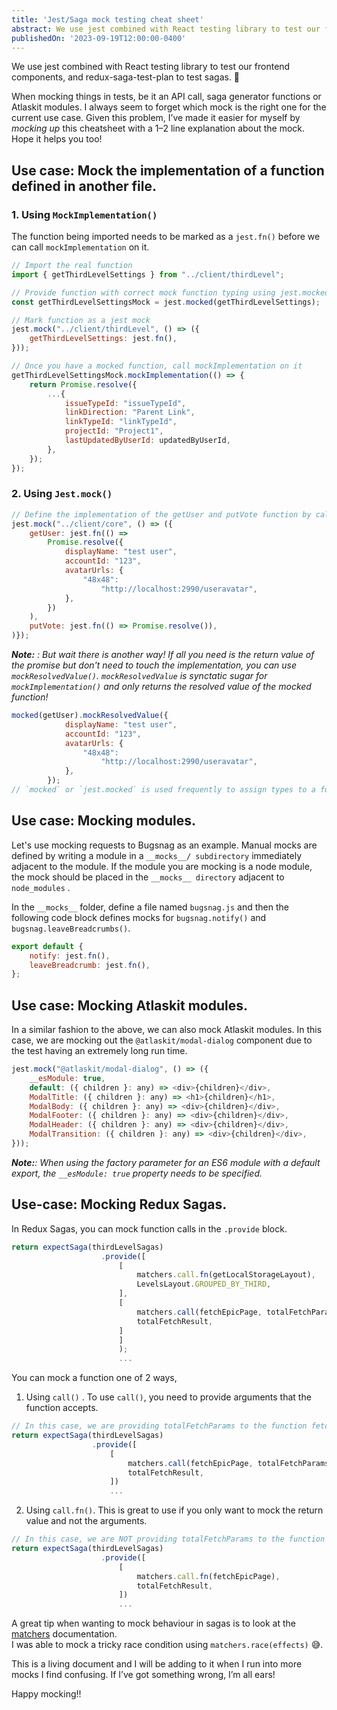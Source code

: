 ```yaml
---
title: 'Jest/Saga mock testing cheat sheet'
abstract: We use jest combined with React testing library to test our frontend components, and redux-saga-test-plan to test sagas. When mocking things in tests, be it an API call, saga generator functions or Atlaskit modules. I always seem to forget which mock is the right one for the current use case.
publishedOn: '2023-09-19T12:00:00-0400'
---
```


We use jest combined with React testing library to test our frontend components, and redux-saga-test-plan to test sagas. 🥳

When mocking things in tests, be it an API call, saga generator functions or Atlaskit modules. I always seem to forget which mock is the right one for the current use case.
Given this problem, I’ve made it easier for myself by _mocking up_ this cheatsheet with a 1–2 line explanation about the mock. Hope it helps you too!

## Use case: Mock the implementation of a function defined in another file.

### 1. Using `MockImplementation()`

The function being imported needs to be marked as a `jest.fn()` before we can call `mockImplementation` on it.

```js
// Import the real function 
import { getThirdLevelSettings } from "../client/thirdLevel";

// Provide function with correct mock function typing using jest.mocked
const getThirdLevelSettingsMock = jest.mocked(getThirdLevelSettings);

// Mark function as a jest mock
jest.mock("../client/thirdLevel", () => ({
    getThirdLevelSettings: jest.fn(),
}));

// Once you have a mocked function, call mockImplementation on it 
getThirdLevelSettingsMock.mockImplementation(() => {
    return Promise.resolve({
        ...{
            issueTypeId: "issueTypeId",
            linkDirection: "Parent Link",
            linkTypeId: "linkTypeId",
            projectId: "Project1",
            lastUpdatedByUserId: updatedByUserId,
        },
    });
});
```

### 2. Using `Jest.mock()`

```js
// Define the implementation of the getUser and putVote function by calling jest.mock on the file path, 
jest.mock("../client/core", () => ({
    getUser: jest.fn(() =>
        Promise.resolve({
            displayName: "test user",
            accountId: "123",
            avatarUrls: {
                "48x48":
                    "http://localhost:2990/useravatar",
            },
        })
    ),
    putVote: jest.fn(() => Promise.resolve()),
)});
```

_**Note:** : But wait there is another way! If all you need is the return value of the promise but don't need to touch the implementation, you can use `mockResolvedValue()`. `mockResolvedValue` is synctatic sugar for `mockImplementation()` and only returns the resolved value of the mocked function!_
```js
mocked(getUser).mockResolvedValue({
            displayName: "test user",
            accountId: "123",
            avatarUrls: {
                "48x48":
                    "http://localhost:2990/useravatar",
            },
        });
// `mocked` or `jest.mocked` is used frequently to assign types to a function`
```

## Use case: Mocking modules.

Let's use mocking requests to Bugsnag as an example. Manual mocks are defined by writing a module in a `__mocks__/ subdirectory` immediately adjacent to the module. If the module you are mocking is a node module, the mock should be placed in the `__mocks__ directory` adjacent to `node_modules` .

In the `__mocks__` folder, define a file named `bugsnag.js` and then the following code block defines mocks for `bugsnag.notify()` and `bugsnag.leaveBreadcrumbs()`.

```js
export default {
    notify: jest.fn(),
    leaveBreadcrumb: jest.fn(),
};
```
## Use case: Mocking Atlaskit modules.

In a similar fashion to the above, we can also mock Atlaskit modules.
In this case, we are mocking out the `@atlaskit/modal-dialog` component due to the test having an extremely long run time.

```js
jest.mock("@atlaskit/modal-dialog", () => ({
    __esModule: true,
    default: ({ children }: any) => <div>{children}</div>,
    ModalTitle: ({ children }: any) => <h1>{children}</h1>,
    ModalBody: ({ children }: any) => <div>{children}</div>,
    ModalFooter: ({ children }: any) => <div>{children}</div>,
    ModalHeader: ({ children }: any) => <div>{children}</div>,
    ModalTransition: ({ children }: any) => <div>{children}</div>,
}));
```
_**Note:**: When using the factory parameter for an ES6 module with a default export, the `__esModule: true` property needs to be specified._

## Use-case: Mocking Redux Sagas.

In Redux Sagas, you can mock function calls in the `.provide` block.

```js
return expectSaga(thirdLevelSagas)
                    .provide([
                        [
                            matchers.call.fn(getLocalStorageLayout),
                            LevelsLayout.GROUPED_BY_THIRD,
                        ],
                        [
                            matchers.call(fetchEpicPage, totalFetchParams),
                            totalFetchResult,
                        ]
                        ]
                        );
                        ...
```

You can mock a function one of 2 ways,

  1. Using `call()` . To use `call()`, you need to provide arguments that the function accepts.
  
  ```js
  // In this case, we are providing totalFetchParams to the function fetchEpicPage.
  return expectSaga(thirdLevelSagas)
                    .provide([
                        [
                            matchers.call(fetchEpicPage, totalFetchParams),
                            totalFetchResult,
                        ])
                        ...
  ```

2. Using `call.fn()`. This is great to use if you only want to mock the return value and not the arguments.

```js
// In this case, we are NOT providing totalFetchParams to the function fetchEpicPage.
return expectSaga(thirdLevelSagas)
                    .provide([
                        [
                            matchers.call.fn(fetchEpicPage),
                            totalFetchResult,
                        ])
                        ...
```

A great tip when wanting to mock behaviour in sagas is to look at the <a href="https://redux-saga-test-plan.jeremyfairbank.com/integration-testing/mocking/static-providers.html" target="_blank" rel="noopener">matchers</a> documentation.  
I was able to mock a tricky race condition using `matchers.race(effects)` 😅.

This is a living document and I will be adding to it when I run into more mocks I find confusing. If I’ve got something wrong, I’m all ears!

Happy mocking!!


